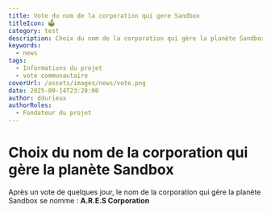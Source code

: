 ```yaml
---
title: Vote du nom de la corporation qui gere Sandbox
titleIcon: 🗳️
category: test
description: Choix du nom de la corporation qui gère la planète Sandbox
keywords:
  - news
tags:
  - Informations du projet
  - vote communautaire
coverUrl: /assets/images/news/vote.png
date: 2025-09-14T23:28:00
author: ddurieux
authorRoles:
  - Fondateur du projet
---
```


# Choix du nom de la corporation qui gère la planète Sandbox

Après un vote de quelques jour, le nom de la corporation qui gère la planète Sandbox se nomme : **A.R.E.S Corporation**
